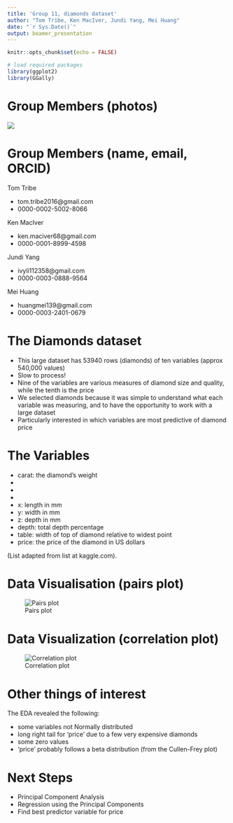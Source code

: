 ```yaml
---
title: 'Group 11, diamonds dataset'
author: "Tom Tribe, Ken MacIver, Jundi Yang, Mei Huang"
date: "`r Sys.Date()`"
output: beamer_presentation
---
```


```r
knitr::opts_chunk$set(echo = FALSE)
```


```r
# load required packages
library(ggplot2)
library(GGally)


```

# Group Members (photos)

![](./Photos3.jpg)

# Group Members (name, email, ORCID)

Tom Tribe

- tom.tribe2016@gmail.com
- 0000-0002-5002-8066

Ken MacIver

- ken.maciver68@gmail.com
- 0000-0001-8999-4598

Jundi Yang

- ivyli112358@gmail.com
- 0000-0003-0888-9564

Mei Huang

- huangmei139@gmail.com
- 0000-0003-2401-0679


# The Diamonds dataset

- This large dataset has 53940 rows (diamonds) of ten variables (approx 540,000 values)\linebreak 
- Slow to process!\linebreak
- Nine of the variables are various measures of diamond size and quality, while the tenth is the price\linebreak
- We selected diamonds because it was simple to understand what each variable was measuring, and to have the opportunity to work with a large dataset\linebreak
- Particularly interested in which variables are most predictive of diamond price

# The Variables
 \textcolor{red}{red font = categorical variable}
 
-   carat: the diamond's weight
-   \textcolor{red}{cut: a measure of quality (4 levels)}
-   \textcolor{red}{color: a measure of colour quality (7 levels)}
-   \textcolor{red}{clarity: a measure of clearness (6 levels)}
-   x: length in mm
-   y: width in mm 
-   z: depth in mm
-   depth: total depth percentage
-   table: width of top of diamond relative to widest point
-   price: the price of the diamond in US dollars 

(List adapted from list at kaggle.com).


# Data Visualisation (pairs plot)

![Pairs plot](./pairs plot.jpg)

# Data Visualization (correlation plot)

![Correlation plot](./Corrplot_diamonds.jpg)

# Other things of interest

The EDA revealed the following:

- some variables not Normally distributed\linebreak
- long right tail for 'price' due to a few very expensive diamonds\linebreak
- some zero values\linebreak
- 'price' probably follows a beta distribution (from the Cullen-Frey plot)

# Next Steps

- Principal Component Analysis\linebreak
- Regression using the Principal Components\linebreak
- Find best predictor variable for price


